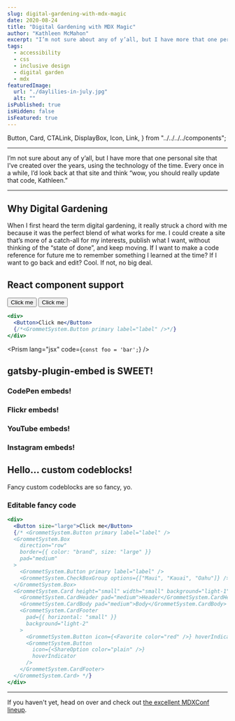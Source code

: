 ```yaml
---
slug: digital-gardening-with-mdx-magic
date: 2020-08-24
title: "Digital Gardening with MDX Magic"
author: "Kathleen McMahon"
excerpt: "I’m not sure about any of y’all, but I have more that one personal site that I’ve created over the years, using the technology of the time..."
tags:
  - accessibility
  - css
  - inclusive design
  - digital garden
  - mdx
featuredImage:
  url: "./daylilies-in-july.jpg"
  alt: ""
isPublished: true
isHidden: false
isFeatured: true
---
```


  Button,
  Card,
  CTALink,
  DisplayBox,
  Icon,
  Link,
} from "../../../../components";




---

I’m not sure about any of y’all, but I have more that one personal site that I’ve created over the years, using the technology of the time. Every once in a while, I’d look back at that site and think “wow, you should really update that code, Kathleen.”

---

## Why Digital Gardening

When I first heard the term digital gardening, it really struck a chord with me because it was the perfect blend of what works for me. I could create a site that’s more of a catch-all for my interests, publish what I want, without thinking of the “state of done”, and keep moving. If I want to make a code reference for future me to remember something I learned at the time? If I want to go back and edit? Cool. If not, no big deal.

## React component support

<DisplayBox>
  <Button>Click me</Button> <Button size="small">Click me</Button>
</DisplayBox>

```jsx react-live
<div>
  <Button>Click me</Button>
  {/*<GrommetSystem.Button primary label="label" />*/}
</div>
```

<Prism lang="jsx" code={`const foo = 'bar';`} />

## gatsby-plugin-embed is SWEET!

### CodePen embeds!

<CodePen codePenId="eYOQQxY" />

### Flickr embeds!

<Flickr flickrLink="5305/5641024002_61bbfb08f2_3k.jpg" />

### YouTube embeds!

<YouTube youTubeId="yGd8j0sXhQ4" />

### Instagram embeds!

<Instagram instagramId="B3z1w2hg4WY" />

## Hello... custom codeblocks!

Fancy custom codeblocks are so fancy, yo.

### Editable fancy code

```jsx react-live
<div>
  <Button size="large">Click me</Button>
  {/* <GrommetSystem.Button primary label="label" />
  <GrommetSystem.Box
    direction="row"
    border={{ color: "brand", size: "large" }}
    pad="medium"
  >
    <GrommetSystem.Button primary label="label" />
    <GrommetSystem.CheckBoxGroup options={["Maui", "Kauai", "Oahu"]} />
  </GrommetSystem.Box>
  <GrommetSystem.Card height="small" width="small" background="light-1">
    <GrommetSystem.CardHeader pad="medium">Header</GrommetSystem.CardHeader>
    <GrommetSystem.CardBody pad="medium">Body</GrommetSystem.CardBody>
    <GrommetSystem.CardFooter
      pad={{ horizontal: "small" }}
      background="light-2"
    >
      <GrommetSystem.Button icon={<Favorite color="red" />} hoverIndicator />
      <GrommetSystem.Button
        icon={<ShareOption color="plain" />}
        hoverIndicator
      />
    </GrommetSystem.CardFooter>
  </GrommetSystem.Card> */}
</div>
```

---

If you haven't yet, head on over and check out [the excellent MDXConf lineup](https://mdxjs.com/conf/).
